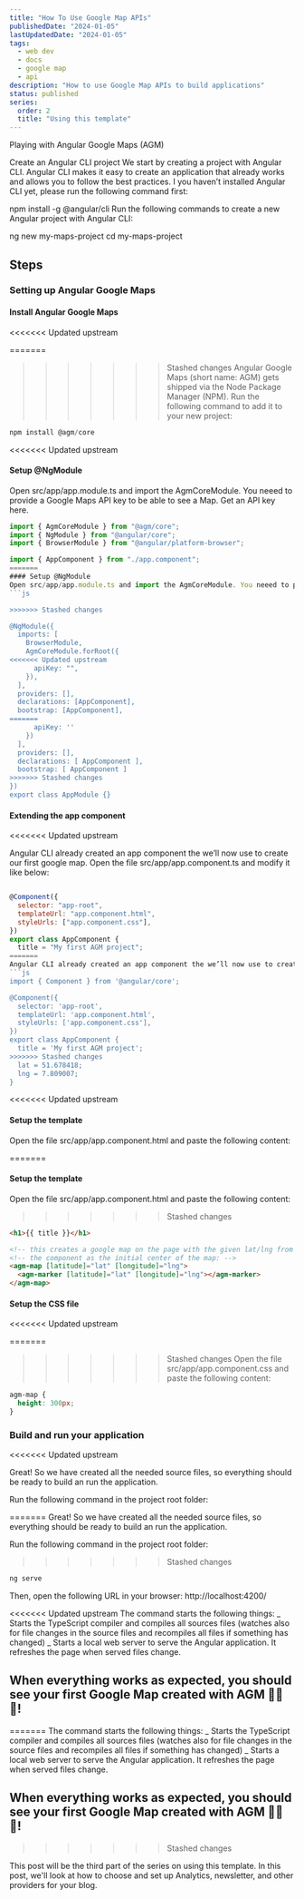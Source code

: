 ```yaml
---
title: "How To Use Google Map APIs"
publishedDate: "2024-01-05"
lastUpdatedDate: "2024-01-05"
tags:
  - web dev
  - docs
  - google map
  - api
description: "How to use Google Map APIs to build applications"
status: published
series:
  order: 2
  title: "Using this template"
---
```


Playing with Angular Google Maps (AGM)

Create an Angular CLI project
We start by creating a project with Angular CLI. Angular CLI makes it easy to create an application that already works and allows you to follow the best practices. I you haven’t installed Angular CLI yet, please run the following command first:

npm install -g @angular/cli
Run the following commands to create a new Angular project with Angular CLI:

ng new my-maps-project
cd my-maps-project

<NewsletterCTA
  title="I also write deep dives in email"
  description="I write about coding, design, digital nomad life, and solopreneurship. Join over 1,000 other developers in
            getting better in business. Unsubscribe whenever."
  buttonText="Send me the emails"
  className=""
/>

## Steps

### Setting up Angular Google Maps

#### Install Angular Google Maps

<<<<<<< Updated upstream

=======

> > > > > > > Stashed changes
> > > > > > > Angular Google Maps (short name: AGM) gets shipped via the Node Package Manager (NPM). Run the following command to add it to your new project:

```js
npm install @agm/core
```

<<<<<<< Updated upstream

#### Setup @NgModule

Open src/app/app.module.ts and import the AgmCoreModule. You neeed to provide a Google Maps API key to be able to see a Map. Get an API key here.

````js
import { AgmCoreModule } from "@agm/core";
import { NgModule } from "@angular/core";
import { BrowserModule } from "@angular/platform-browser";

import { AppComponent } from "./app.component";
=======
#### Setup @NgModule
Open src/app/app.module.ts and import the AgmCoreModule. You neeed to provide a Google Maps API key to be able to see a Map. Get an API key here.
```js

>>>>>>> Stashed changes

@NgModule({
  imports: [
    BrowserModule,
    AgmCoreModule.forRoot({
<<<<<<< Updated upstream
      apiKey: "",
    }),
  ],
  providers: [],
  declarations: [AppComponent],
  bootstrap: [AppComponent],
=======
      apiKey: ''
    })
  ],
  providers: [],
  declarations: [ AppComponent ],
  bootstrap: [ AppComponent ]
>>>>>>> Stashed changes
})
export class AppModule {}
````

#### Extending the app component

<<<<<<< Updated upstream

Angular CLI already created an app component the we’ll now use to create our first google map. Open the file src/app/app.component.ts and modify it like below:

````js

@Component({
  selector: "app-root",
  templateUrl: "app.component.html",
  styleUrls: ["app.component.css"],
})
export class AppComponent {
  title = "My first AGM project";
=======
Angular CLI already created an app component the we’ll now use to create our first google map. Open the file src/app/app.component.ts and modify it like below:
```js
import { Component } from '@angular/core';

@Component({
  selector: 'app-root',
  templateUrl: 'app.component.html',
  styleUrls: ['app.component.css'],
})
export class AppComponent {
  title = 'My first AGM project';
>>>>>>> Stashed changes
  lat = 51.678418;
  lng = 7.809007;
}
````

<<<<<<< Updated upstream

#### Setup the template

Open the file src/app/app.component.html and paste the following content:

=======

#### Setup the template

Open the file src/app/app.component.html and paste the following content:

> > > > > > > Stashed changes

```html
<h1>{{ title }}</h1>

<!-- this creates a google map on the page with the given lat/lng from -->
<!-- the component as the initial center of the map: -->
<agm-map [latitude]="lat" [longitude]="lng">
  <agm-marker [latitude]="lat" [longitude]="lng"></agm-marker>
</agm-map>
```

#### Setup the CSS file

<<<<<<< Updated upstream

=======

> > > > > > > Stashed changes
> > > > > > > Open the file src/app/app.component.css and paste the following content:

```css
agm-map {
  height: 300px;
}
```

### Build and run your application

<<<<<<< Updated upstream

Great! So we have created all the needed source files, so everything should be ready to build an run the application.

Run the following command in the project root folder:

=======
Great! So we have created all the needed source files, so everything should be ready to build an run the application.

Run the following command in the project root folder:

> > > > > > > Stashed changes

```bash
ng serve
```

Then, open the following URL in your browser: http://localhost:4200/

<<<<<<< Updated upstream
The command starts the following things: _ Starts the TypeScript compiler and compiles all sources files (watches also for file changes in the source files and recompiles all files if something has changed) _ Starts a local web server to serve the Angular application. It refreshes the page when served files change.

## When everything works as expected, you should see your first Google Map created with AGM 🎉🎉🎉!

=======
The command starts the following things: _ Starts the TypeScript compiler and compiles all sources files (watches also for file changes in the source files and recompiles all files if something has changed) _ Starts a local web server to serve the Angular application. It refreshes the page when served files change.

## When everything works as expected, you should see your first Google Map created with AGM 🎉🎉🎉!

> > > > > > > Stashed changes

This post will be the third part of the series on using this template. In this post, we'll look at how to choose and set up Analytics, newsletter, and other providers for your blog.
